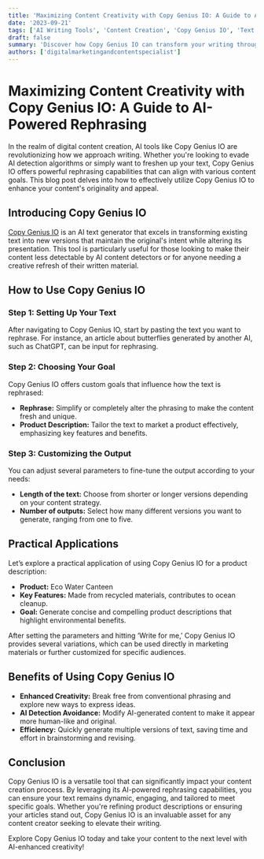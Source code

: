 ```yaml
---
title: 'Maximizing Content Creativity with Copy Genius IO: A Guide to AI-Powered Rephrasing'
date: '2023-09-21'
tags: ['AI Writing Tools', 'Content Creation', 'Copy Genius IO', 'Text Rephrasing']
draft: false
summary: 'Discover how Copy Genius IO can transform your writing through AI-powered text rephrasing and customization. This guide explains how to use the tool’s features to create unique, less AI-detectable content.'
authors: ['digitalmarketingandcontentspecialist']
---
```


# Maximizing Content Creativity with Copy Genius IO: A Guide to AI-Powered Rephrasing

In the realm of digital content creation, AI tools like Copy Genius IO are revolutionizing how we approach writing. Whether you're looking to evade AI detection algorithms or simply want to freshen up your text, Copy Genius IO offers powerful rephrasing capabilities that can align with various content goals. This blog post delves into how to effectively utilize Copy Genius IO to enhance your content's originality and appeal.

## Introducing Copy Genius IO

[Copy Genius IO](https://copygenius.io/) is an AI text generator that excels in transforming existing text into new versions that maintain the original's intent while altering its presentation. This tool is particularly useful for those looking to make their content less detectable by AI content detectors or for anyone needing a creative refresh of their written material.

## How to Use Copy Genius IO

### Step 1: Setting Up Your Text

After navigating to Copy Genius IO, start by pasting the text you want to rephrase. For instance, an article about butterflies generated by another AI, such as ChatGPT, can be input for rephrasing.

### Step 2: Choosing Your Goal

Copy Genius IO offers custom goals that influence how the text is rephrased:
- **Rephrase:** Simplify or completely alter the phrasing to make the content fresh and unique.
- **Product Description:** Tailor the text to market a product effectively, emphasizing key features and benefits.

### Step 3: Customizing the Output

You can adjust several parameters to fine-tune the output according to your needs:
- **Length of the text:** Choose from shorter or longer versions depending on your content strategy.
- **Number of outputs:** Select how many different versions you want to generate, ranging from one to five.

## Practical Applications

Let’s explore a practical application of using Copy Genius IO for a product description:

- **Product:** Eco Water Canteen
- **Key Features:** Made from recycled materials, contributes to ocean cleanup.
- **Goal:** Generate concise and compelling product descriptions that highlight environmental benefits.

After setting the parameters and hitting ‘Write for me,’ Copy Genius IO provides several variations, which can be used directly in marketing materials or further customized for specific audiences.

## Benefits of Using Copy Genius IO

- **Enhanced Creativity:** Break free from conventional phrasing and explore new ways to express ideas.
- **AI Detection Avoidance:** Modify AI-generated content to make it appear more human-like and original.
- **Efficiency:** Quickly generate multiple versions of text, saving time and effort in brainstorming and revising.

## Conclusion

Copy Genius IO is a versatile tool that can significantly impact your content creation process. By leveraging its AI-powered rephrasing capabilities, you can ensure your text remains dynamic, engaging, and tailored to meet specific goals. Whether you're refining product descriptions or ensuring your articles stand out, Copy Genius IO is an invaluable asset for any content creator seeking to elevate their writing.

Explore Copy Genius IO today and take your content to the next level with AI-enhanced creativity!

